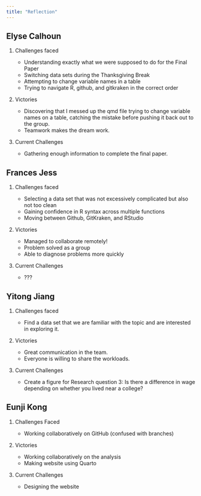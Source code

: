 ```yaml
---
title: "Reflection"
---
```


::: panel-tabset
## Elyse Calhoun

1.  Challenges faced

    -   Understanding exactly what we were supposed to do for the Final Paper
    -   Switching data sets during the Thanksgiving Break
    -   Attempting to change variable names in a table
    -   Trying to navigate R, github, and gitkraken in the correct order

2.  Victories

    -   Discovering that I messed up the qmd file trying to change variable names on a table, catching the mistake before pushing it back out to the group.
    -   Teamwork makes the dream work.

3.  Current Challenges

    -   Gathering enough information to complete the final paper.

## Frances Jess

1.  Challenges faced

    -   Selecting a data set that was not excessively complicated but also not too clean 
    -   Gaining confidence in R syntax across multiple functions 
    -   Moving between Github, GitKraken, and RStudio 

2.  Victories

    -   Managed to collaborate remotely! 
    -   Problem solved as a group 
    -   Able to diagnose problems more quickly 

3.  Current Challenges

    -   ???

## Yitong Jiang

1.  Challenges faced

    -   Find a data set that we are familiar with the topic and are interested in exploring it.

2.  Victories

    -   Great communication in the team.
    -   Everyone is willing to share the workloads.

3.  Current Challenges

    -   Create a figure for Research question 3: Is there a difference in wage depending on whether you lived near a college?

## Eunji Kong

1.  Challenges Faced

    -   Working collaboratively on GitHub (confused with branches)

2.  Victories

    -   Working collaboratively on the analysis
    -   Making website using Quarto

3.  Current Challenges

    -   Designing the website

:::
